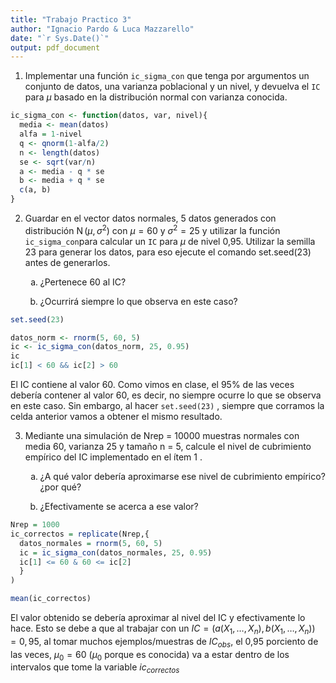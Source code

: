 ```yaml
---
title: "Trabajo Practico 3"
author: "Ignacio Pardo & Luca Mazzarello"
date: "`r Sys.Date()`"
output: pdf_document
---
```


1.  Implementar una función `ic_sigma_con` que tenga por argumentos un conjunto de datos, una varianza poblacional y un nivel, y devuelva el `IC` para $\mu$ basado en la distribución normal con varianza conocida.

```r

ic_sigma_con <- function(datos, var, nivel){
  media <- mean(datos)
  alfa = 1-nivel
  q <- qnorm(1-alfa/2)
  n <- length(datos)
  se <- sqrt(var/n)
  a <- media - q * se
  b <- media + q * se
  c(a, b)
}
```

2.  Guardar en el vector datos normales, 5 datos generados con distribución $\operatorname{N}(\mu, \sigma^2)$ con $\mu = 60$ y $\sigma^2 = 25$ y utilizar la función `ic_sigma_con`para calcular un `IC` para $\mu$ de nivel 0,95. Utilizar la semilla 23 para generar los datos, para eso ejecute el comando set.seed(23) antes de generarlos.
    a.  ¿Pertenece 60 al IC?

    b.  ¿Ocurrirá siempre lo que observa en este caso?

```r

set.seed(23)

datos_norm <- rnorm(5, 60, 5)
ic <- ic_sigma_con(datos_norm, 25, 0.95)
ic
ic[1] < 60 && ic[2] > 60
```

El IC contiene al valor 60. Como vimos en clase, el 95% de las veces debería contener al valor 60, es decir, no siempre ocurre lo que se observa en este caso. Sin embargo, al hacer `set.seed(23)` , siempre que corramos la celda anterior vamos a obtener el mismo resultado.

3.  Mediante una simulación de Nrep = 10000 muestras normales con media 60, varianza 25 y tamaño n = 5, calcule el nivel de cubrimiento empírico del IC implementado en el ítem 1 .
    a.  ¿A qué valor debería aproximarse ese nivel de cubrimiento empírico? ¿por qué?

    b.  ¿Efectivamente se acerca a ese valor?

```r
Nrep = 1000
ic_correctos = replicate(Nrep,{
  datos_normales = rnorm(5, 60, 5)
  ic = ic_sigma_con(datos_normales, 25, 0.95)
  ic[1] <= 60 & 60 <= ic[2]
  }
)

mean(ic_correctos)
```

El valor obtenido se debería aproximar al nivel del IC y efectivamente lo hace. Esto se debe a que al trabajar con un $IC = ( a(X_1, … , X_n), b(X_1, … , X_n) ) = 0,95$, al tomar muchos ejemplos/muestras de $IC_{obs}$, el 0,95 porciento de las veces, $\mu_0=60$ ($\mu_0$ porque es conocida) va a estar dentro de los intervalos que tome la variable $ic_{correctos}$
